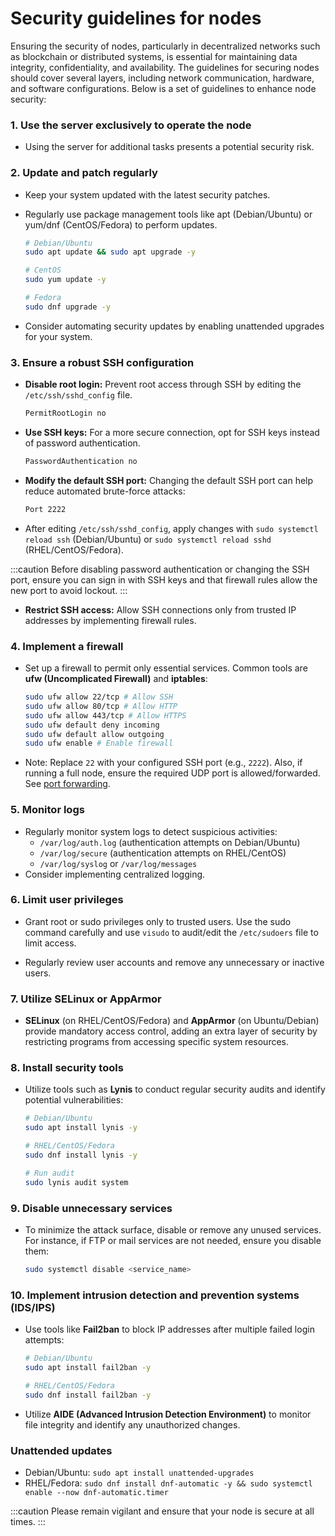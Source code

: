 
# Security guidelines for nodes

Ensuring the security of nodes, particularly in decentralized networks such as blockchain or distributed systems, is essential for maintaining data integrity, confidentiality, and availability. The guidelines for securing nodes should cover several layers, including network communication, hardware, and software configurations. Below is a set of guidelines to enhance node security:

### 1. Use the server exclusively to operate the node

- Using the server for additional tasks presents a potential security risk.

### 2. Update and patch regularly

- Keep your system updated with the latest security patches.

- Regularly use package management tools like apt (Debian/Ubuntu) or yum/dnf (CentOS/Fedora) to perform updates.

  ```bash
  # Debian/Ubuntu
  sudo apt update && sudo apt upgrade -y

  # CentOS
  sudo yum update -y

  # Fedora
  sudo dnf upgrade -y
  ```

- Consider automating security updates by enabling unattended upgrades for your system.

### 3. Ensure a robust SSH configuration

- **Disable root login:** Prevent root access through SSH by editing the `/etc/ssh/sshd_config` file.

  ```bash
  PermitRootLogin no
  ```
- **Use SSH keys:** For a more secure connection, opt for SSH keys instead of password authentication.
  ```bash
  PasswordAuthentication no
  ```
- **Modify the default SSH port:** Changing the default SSH port can help reduce automated brute-force attacks:

  ```bash
  Port 2222
  ```
- After editing `/etc/ssh/sshd_config`, apply changes with `sudo systemctl reload ssh` (Debian/Ubuntu) or `sudo systemctl reload sshd` (RHEL/CentOS/Fedora).

:::caution
Before disabling password authentication or changing the SSH port, ensure you can sign in with SSH keys and that firewall rules allow the new port to avoid lockout.
:::
- **Restrict SSH access:** Allow SSH connections only from trusted IP addresses by implementing firewall rules.

### 4. Implement a firewall

- Set up a firewall to permit only essential services. Common tools are **ufw (Uncomplicated Firewall)** and **iptables**:

  ```bash
  sudo ufw allow 22/tcp # Allow SSH
  sudo ufw allow 80/tcp # Allow HTTP
  sudo ufw allow 443/tcp # Allow HTTPS
  sudo ufw default deny incoming
  sudo ufw default allow outgoing
  sudo ufw enable # Enable firewall
  ```

- Note: Replace `22` with your configured SSH port (e.g., `2222`). Also, if running a full node, ensure the required UDP port is allowed/forwarded. See [port forwarding](/v3/guidelines/nodes/running-nodes/full-node#port-forwarding).

### 5. Monitor logs

- Regularly monitor system logs to detect suspicious activities:
  - `/var/log/auth.log` (authentication attempts on Debian/Ubuntu)
  - `/var/log/secure` (authentication attempts on RHEL/CentOS)
  - `/var/log/syslog` or `/var/log/messages`
- Consider implementing centralized logging.

### 6. Limit user privileges

- Grant root or sudo privileges only to trusted users. Use the sudo command carefully and use `visudo` to audit/edit the `/etc/sudoers` file to limit access.

- Regularly review user accounts and remove any unnecessary or inactive users.

### 7. Utilize SELinux or AppArmor

- **SELinux** (on RHEL/CentOS/Fedora) and **AppArmor** (on Ubuntu/Debian) provide mandatory access control, adding an extra layer of security by restricting programs from accessing specific system resources.

### 8. Install security tools

- Utilize tools such as **Lynis** to conduct regular security audits and identify potential vulnerabilities:

  ```bash
  # Debian/Ubuntu
  sudo apt install lynis -y

  # RHEL/CentOS/Fedora
  sudo dnf install lynis -y

  # Run audit
  sudo lynis audit system
  ```

### 9. Disable unnecessary services

- To minimize the attack surface, disable or remove any unused services. For instance, if FTP or mail services are not needed, ensure you disable them:

  ```bash
  sudo systemctl disable <service_name>
  ```

### 10. Implement intrusion detection and prevention systems (IDS/IPS)

- Use tools like **Fail2ban** to block IP addresses after multiple failed login attempts:

  ```bash
  # Debian/Ubuntu
  sudo apt install fail2ban -y

  # RHEL/CentOS/Fedora
  sudo dnf install fail2ban -y
  ```

- Utilize **AIDE (Advanced Intrusion Detection Environment)** to monitor file integrity and identify any unauthorized changes.

### Unattended updates

- Debian/Ubuntu: `sudo apt install unattended-upgrades`
- RHEL/Fedora: `sudo dnf install dnf-automatic -y && sudo systemctl enable --now dnf-automatic.timer`

:::caution
Please remain vigilant and ensure that your node is secure at all times.
:::

<Feedback />
